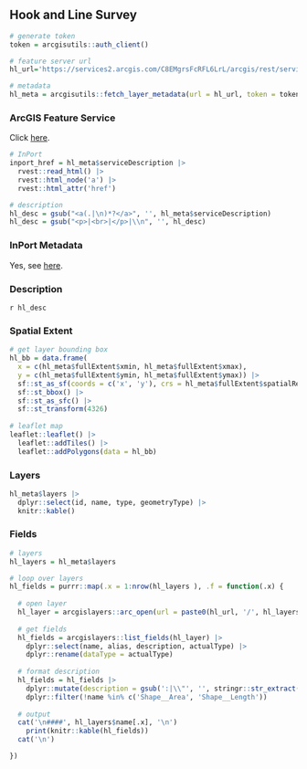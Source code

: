 ## Hook and Line Survey

```r
# generate token
token = arcgisutils::auth_client()

# feature server url
hl_url='https://services2.arcgis.com/C8EMgrsFcRFL6LrL/arcgis/rest/services/Hook_Line_Geographic_Extent/FeatureServer'

# metadata
hl_meta = arcgisutils::fetch_layer_metadata(url = hl_url, token = token)
```

### ArcGIS Feature Service

Click [here](`r hl_url`).

```r
# InPort
inport_href = hl_meta$serviceDescription |>
  rvest::read_html() |>
  rvest::html_node('a') |>
  rvest::html_attr('href')

# description
hl_desc = gsub("<a(.|\n)*?</a>", '', hl_meta$serviceDescription)
hl_desc = gsub("<p>|<br>|</p>|\\n", '', hl_desc)
```

### InPort Metadata

Yes, see [here](`r inport_href`).

### Description

`r hl_desc`

### Spatial Extent

```r
# get layer bounding box
hl_bb = data.frame(
  x = c(hl_meta$fullExtent$xmin, hl_meta$fullExtent$xmax), 
  y = c(hl_meta$fullExtent$ymin, hl_meta$fullExtent$ymax)) |>
  sf::st_as_sf(coords = c('x', 'y'), crs = hl_meta$fullExtent$spatialReference$latestWkid) |>
  sf::st_bbox() |>
  sf::st_as_sfc() |>
  sf::st_transform(4326)
  
# leaflet map
leaflet::leaflet() |>
  leaflet::addTiles() |>
  leaflet::addPolygons(data = hl_bb)
```

### Layers

```r
hl_meta$layers |>
  dplyr::select(id, name, type, geometryType) |>
  knitr::kable()
```

### Fields

```r
# layers 
hl_layers = hl_meta$layers

# loop over layers
hl_fields = purrr::map(.x = 1:nrow(hl_layers ), .f = function(.x) {
  
  # open layer
  hl_layer = arcgislayers::arc_open(url = paste0(hl_url, '/', hl_layers$id[.x]), token = token)
  
  # get fields
  hl_fields = arcgislayers::list_fields(hl_layer) |>
    dplyr::select(name, alias, description, actualType) |>
    dplyr::rename(dataType = actualType)
  
  # format description
  hl_fields = hl_fields |>
    dplyr::mutate(description = gsub(':|\\"', '', stringr::str_extract(description, ':\\s*([^,]+)'))) |>
    dplyr::filter(!name %in% c('Shape__Area', 'Shape__Length'))
  
  # output
  cat('\n####', hl_layers$name[.x], '\n')
    print(knitr::kable(hl_fields))
  cat('\n')

})

```
